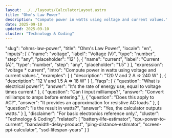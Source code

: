 ```yaml
---
layout: ../../layouts/CalculatorLayout.astro
title: "Ohm's Law Power"
description: "Compute power in watts using voltage and current values."
date: 2025-09-10
updated: 2025-09-10
cluster: "Technology & Coding"
---
```


  "slug": "ohms-law-power",
  "title": "Ohm's Law Power",
  "locale": "en",
  "inputs": [
    {
      "name": "voltage",
      "label": "Voltage (V)",
      "type": "number",
      "step": "any",
      "placeholder": "12"
    },
    {
      "name": "current",
      "label": "Current (A)",
      "type": "number",
      "step": "any",
      "placeholder": "1.5"
    }
  ],
  "expression": "voltage * current",
  "intro": "Compute power in watts using voltage and current values.",
  "examples": [
    {
      "description": "120 V and 2 A ⇒ 240 W"
    },
    {
      "description": "12 V and 1.5 A ⇒ 18 W"
    }
  ],
  "faqs": [
    {
      "question": "What is electrical power?",
      "answer": "It's the rate of energy use, equal to voltage times current."
    },
    {
      "question": "Can I input milliamps?",
      "answer": "Convert milliamps to amps before entering."
    },
    {
      "question": "Does this apply to AC?",
      "answer": "It provides an approximation for resistive AC loads."
    },
    {
      "question": "Is the result in watts?",
      "answer": "Yes, the calculator outputs watts."
    }
  ],
  "disclaimer": "For basic electronics reference only.",
  "cluster": "Technology & Coding",
  "related": [
    "battery-life-estimator",
    "cpu-power-to-current",
    "bandwidth-delay-product",
    "ping-distance-estimator",
    "screen-ppi-calculator",
    "ssd-lifespan-years"
  ]
}

<Calculator schema={schema} />
